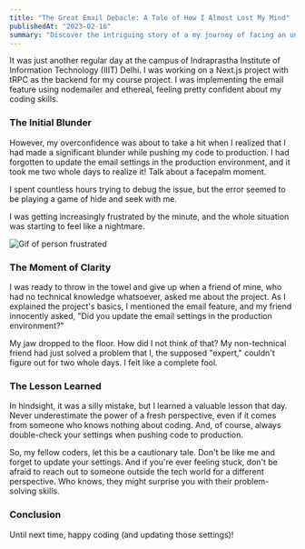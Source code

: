 ```yaml
---
title: "The Great Email Debacle: A Tale of How I Almost Lost My Mind"
publishedAt: "2023-02-16"
summary: "Discover the intriguing story of a my journey of facing an unexpected challenge while working on a Next.js project with tRPC and nodemailer. This relatable blog post highlights the pitfalls of overconfidence in software development and the importance of attention to detail, especially when pushing code to production. A seemingly small oversight led to days of frustration, only to be resolved by a non-technical friend's simple question. Gain insights into the significance of a fresh perspective in problem-solving and the crucial lessons learned from this coding misadventure. Ideal for developers, students, and tech enthusiasts, this post serves as a reminder of the basics we often overlook in the complex world of coding. Join us in exploring the valuable lessons from this real-life experience at IIIT Delhi."
---
```


It was just another regular day at the campus of Indraprastha Institute of Information Technology (IIIT) Delhi. I was working on a Next.js project with tRPC as the backend for my course project. I was implementing the email feature using nodemailer and ethereal, feeling pretty confident about my coding skills.

### **The Initial Blunder**

However, my overconfidence was about to take a hit when I realized that I had made a significant blunder while pushing my code to production. I had forgotten to update the email settings in the production environment, and it took me two whole days to realize it! Talk about a facepalm moment.

I spent countless hours trying to debug the issue, but the error seemed to be playing a game of hide and seek with me.

I was getting increasingly frustrated by the minute, and the whole situation was starting to feel like a nightmare.

![Gif of person frustrated](https://media.giphy.com/media/ASd0Ukj0y3qMM/giphy.gif)

### **The Moment of Clarity**

I was ready to throw in the towel and give up when a friend of mine, who had no technical knowledge whatsoever, asked me about the project. As I explained the project's basics, I mentioned the email feature, and my friend innocently asked, "Did you update the email settings in the production environment?"

My jaw dropped to the floor. How did I not think of that? My non-technical friend had just solved a problem that I, the supposed "expert," couldn't figure out for two whole days. I felt like a complete fool.

### **The Lesson Learned**

In hindsight, it was a silly mistake, but I learned a valuable lesson that day. Never underestimate the power of a fresh perspective, even if it comes from someone who knows nothing about coding. And, of course, always double-check your settings when pushing code to production.

So, my fellow coders, let this be a cautionary tale. Don't be like me and forget to update your settings. And if you're ever feeling stuck, don't be afraid to reach out to someone outside the tech world for a different perspective. Who knows, they might surprise you with their problem-solving skills.

### **Conclusion**

Until next time, happy coding (and updating those settings)!
